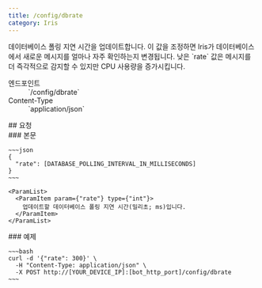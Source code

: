```yaml
---
title: /config/dbrate
category: Iris
---
```


<Section>
  데이터베이스 폴링 지연 시간을 업데이트합니다. 이 값을 조정하면 Iris가 데이터베이스에서 새로운 메시지를 얼마나 자주 확인하는지 변경됩니다.

  <Noti type="warning">
    낮은 `rate` 값은 메시지를 더 즉각적으로 감지할 수 있지만 CPU 사용량을 증가시킵니다.
  </Noti>

  <Dl>
    <Dt>엔드포인트</Dt>
    <Dd>
      <Endpoint method={"POST"}>`/config/dbrate`</Endpoint>
    </Dd>
    <Dt>Content-Type</Dt>
    <Dd>
      `application/json`
    </Dd>
  </Dl>
</Section>
<Section>
  ## 요청

  <Section>
    ### 본문

    ~~~json
    {
      "rate": [DATABASE_POLLING_INTERVAL_IN_MILLISECONDS]
    }
    ~~~

    <ParamList>
      <ParamItem param={"rate"} type={"int"}>
        업데이트할 데이터베이스 폴링 지연 시간(밀리초; ms)입니다.
      </ParamItem>
    </ParamList>
  </Section>
  <Section>
    ### 예제

    ~~~bash
    curl -d '{"rate": 300}' \
      -H "Content-Type: application/json" \
      -X POST http://[YOUR_DEVICE_IP]:[bot_http_port]/config/dbrate
    ~~~
  </Section>
</Section>
